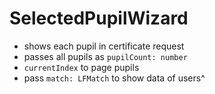 
<Meta title='SelectedPupilWizard' component={SelectedPupilWizard} />

# SelectedPupilWizard

* shows each pupil in certificate request
* passes all pupils as `pupilCount: number`
* `currentIndex` to page pupils
* pass `match: LFMatch` to show data of users^

<NativeBaseProvider theme={Theme}>
<SelectedPupilWizard pupilCount={12} currentIndex={0} match={{
  pupil: {
    firstname: "Max",
    lastname: "Mustermann"
  }
}}/>
</NativeBaseProvider>